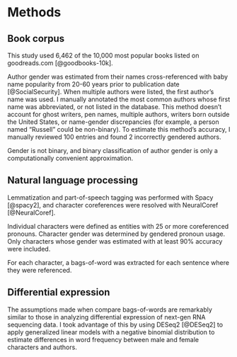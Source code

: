 # Methods

## Book corpus

This study used 6,462 of the 10,000 most popular books listed on goodreads.com [@goodbooks-10k].

Author gender was estimated from their names cross-referenced with baby name popularity from 20-60 years prior to publication date [@SocialSecurity]. When multiple authors were listed, the first author's name was used. I manually annotated the most common authors whose first name was abbreviated, or not listed in the database. This method doesn't account for ghost writers, pen names, multiple authors, writers born outside the United States, or name-gender discrepancies (for example, a person named "Russell" could be non-binary). To estimate this method's accuracy, I manually reviewed 100 entries and found 2 incorrectly gendered authors.

Gender is not binary, and binary classification of author gender is only a computationally convenient approximation.

## Natural language processing

Lemmatization and part-of-speech tagging was performed with Spacy [@spacy2], and character coreferences were resolved with NeuralCoref [@NeuralCoref].

Individual characters were defined as entities with 25 or more coreferenced pronouns. Character gender was determined by gendered pronoun usage. Only characters whose gender was estimated with at least 90% accuracy were included.

For each character, a bags-of-word was extracted for each sentence where they were referenced.

## Differential expression

The assumptions made when compare bags-of-words are remarkably similar to those in analyzing differential expression of next-gen RNA sequencing data. I took advantage of this by using DESeq2 [@DESeq2] to apply generalized linear models with a negative binomial distribution to estimate differences in word frequency between male and female characters and authors.
